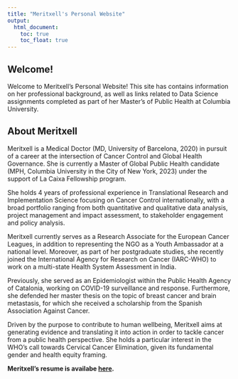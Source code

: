 ```yaml
---
title: "Meritxell's Personal Website"
output: 
  html_document:
    toc: true
    toc_float: true
---
```


## Welcome!

Welcome to Meritxell's Personal Website! This site has contains information on her professional background, as well as links related to Data Science assignments completed as part of her Master's of Public Health at Columbia University.




## About Meritxell

Meritxell is a Medical Doctor (MD, University of Barcelona, 2020) in pursuit of a career at the intersection of Cancer Control and Global Health Governance. She is currently a Master of Global Public Health candidate (MPH, Columbia University in the City of New York, 2023) under the support of La Caixa Fellowship program. 
 
She holds 4 years of professional experience in Translational Research and Implementation Science focusing on Cancer Control internationally, with a broad portfolio ranging from both quantitative and qualitative data analysis, project management and impact assessment, to stakeholder engagement and policy analysis.

Meritxell currently serves as a Research Associate for the European Cancer Leagues, in addition to representing the NGO as a Youth Ambassador at a national level. Moreover, as part of her postgraduate studies, she recently joined the International Agency for Research on Cancer (IARC-WHO) to work on a multi-state Health System Assessment in India.

Previously, she served as an Epidemiologist within the Public Health Agency of Catalonia, working on COVID-19 surveillance and response. Furthermore, she defended her master thesis on the topic of breast cancer and brain metastasis, for which she received a scholarship from the Spanish Association Against Cancer. 
 
Driven by the purpose to contribute to human wellbeing, Meritxell aims at generating evidence and translating it into action in order to tackle cancer from a public health perspective. She holds a particular interest in the WHO’s call towards Cervical Cancer Elimination, given its fundamental gender and health equity framing.

**Meritxell's resume is availabe [here](about.html).**
